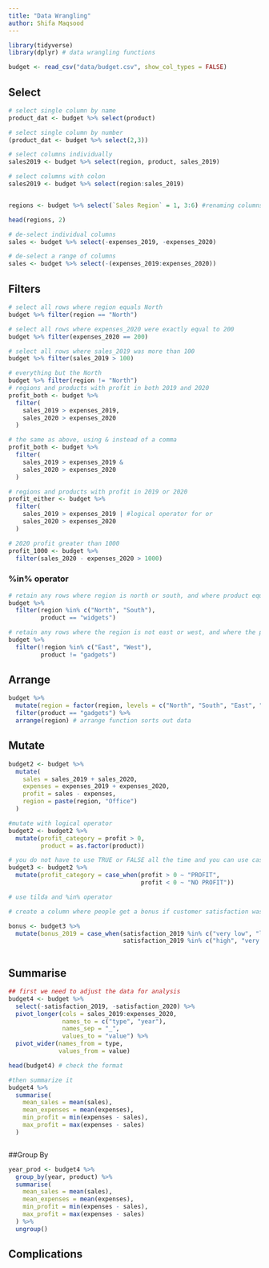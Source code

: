```yaml
---
title: "Data Wrangling"
author: Shifa Maqsood
---
```

```r
library(tidyverse) 
library(dplyr) # data wrangling functions
```

```r
budget <- read_csv("data/budget.csv", show_col_types = FALSE)
```

## Select
```r
# select single column by name
product_dat <- budget %>% select(product) 

# select single column by number
(product_dat <- budget %>% select(2,3))

# select columns individually
sales2019 <- budget %>% select(region, product, sales_2019)

# select columns with colon
sales2019 <- budget %>% select(region:sales_2019)



```

```r

regions <- budget %>% select(`Sales Region` = 1, 3:6) #renaming columns

head(regions, 2)

```

```r
# de-select individual columns
sales <- budget %>% select(-expenses_2019, -expenses_2020)

# de-select a range of columns
sales <- budget %>% select(-(expenses_2019:expenses_2020))
```

## Filters 
```r
# select all rows where region equals North
budget %>% filter(region == "North")

# select all rows where expenses_2020 were exactly equal to 200
budget %>% filter(expenses_2020 == 200)

# select all rows where sales_2019 was more than 100
budget %>% filter(sales_2019 > 100)

# everything but the North
budget %>% filter(region != "North")
# regions and products with profit in both 2019 and 2020
profit_both <- budget %>% 
  filter(
    sales_2019 > expenses_2019,
    sales_2020 > expenses_2020
  )

# the same as above, using & instead of a comma
profit_both <- budget %>% 
  filter(
    sales_2019 > expenses_2019 &
    sales_2020 > expenses_2020
  )

# regions and products with profit in 2019 or 2020
profit_either <- budget %>% 
  filter(
    sales_2019 > expenses_2019 | #logical operator for or
    sales_2020 > expenses_2020
  )

# 2020 profit greater than 1000
profit_1000 <- budget %>%
  filter(sales_2020 - expenses_2020 > 1000)

```

### %in% operator

```r
# retain any rows where region is north or south, and where product equals widget
budget %>%
  filter(region %in% c("North", "South"),
         product == "widgets")

# retain any rows where the region is not east or west, and where the product does not equal gadgets
budget %>%
  filter(!region %in% c("East", "West"),
         product != "gadgets")
```

## Arrange

```r
budget %>%
  mutate(region = factor(region, levels = c("North", "South", "East", "West"))) %>%
  filter(product == "gadgets") %>%
  arrange(region) # arrange function sorts out data
```

## Mutate 
```r
budget2 <- budget %>%
  mutate(
    sales = sales_2019 + sales_2020,
    expenses = expenses_2019 + expenses_2020,
    profit = sales - expenses,
    region = paste(region, "Office")
  )

#mutate with logical operator 
budget2 <- budget2 %>%
  mutate(profit_category = profit > 0,
         product = as.factor(product))

# you do not have to use TRUE or FALSE all the time and you can use case_when function 
budget3 <- budget2 %>%
  mutate(profit_category = case_when(profit > 0 ~ "PROFIT",
                                     profit < 0 ~ "NO PROFIT"))

# use tilda and %in% operator 

# create a column where people get a bonus if customer satisfaction was overall high or very high

bonus <- budget3 %>%
  mutate(bonus_2019 = case_when(satisfaction_2019 %in% c("very low", "low", "neutral") ~ "no bonus",
                                satisfaction_2019 %in% c("high", "very high") ~ "bonus"))



```

## Summarise

```r
## first we need to adjust the data for analysis
budget4 <- budget %>%
  select(-satisfaction_2019, -satisfaction_2020) %>%
  pivot_longer(cols = sales_2019:expenses_2020,
               names_to = c("type", "year"),
               names_sep = "_",
               values_to = "value") %>%
  pivot_wider(names_from = type,
              values_from = value)

head(budget4) # check the format

#then summarize it
budget4 %>%
  summarise(
    mean_sales = mean(sales),
    mean_expenses = mean(expenses),
    min_profit = min(expenses - sales),
    max_profit = max(expenses - sales)
  )



```

##Group By

```r
year_prod <- budget4 %>%
  group_by(year, product) %>%
  summarise(
    mean_sales = mean(sales),
    mean_expenses = mean(expenses),
    min_profit = min(expenses - sales),
    max_profit = max(expenses - sales)
  ) %>%
  ungroup()


```

## Complications

